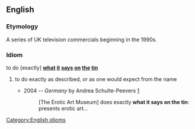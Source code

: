 {{wikipedia}}
==English==

===Etymology===
A series of UK television commercials beginning in the 1990s.

===Idiom===
to do [exactly] '''[[what]] [[it]] [[says]] [[on]] [[the]] [[tin]]'''
#{{UK}} to do exactly as described, or as one would expect from the name
#*2004 -- ''Germany'' by Andrea Schulte-Peevers [http://books.google.com/books?vid=ISBN1740594711&id=38pxvHefrL0C&pg=RA4-PA689&lpg=RA4-PA689&ots=Zizkdc3s46&dq=%22what+it+says+on+the+tin%22&sig=SSf7-JT7m44LPfdQ_Gpn93ifUl0]
#*:[The Erotic Art Museum] does exactly '''what it says on the tin''': presents erotic art...

[[Category:English idioms]]